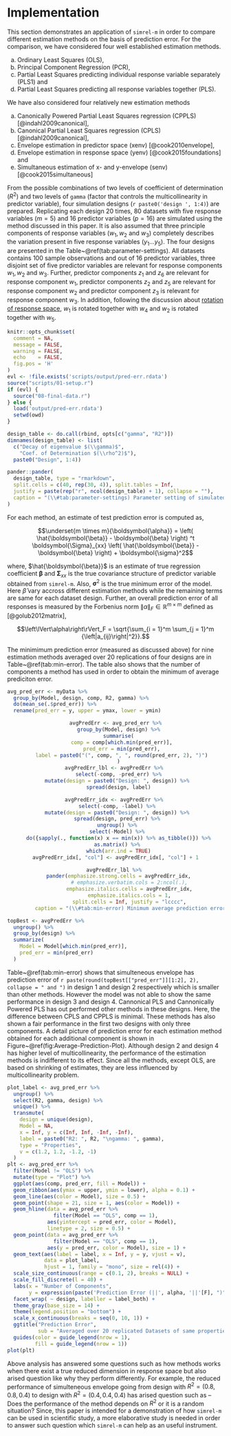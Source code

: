 # Implementation #

This section demonstrates an application of `simrel-m` in order to compare different estimation methods on the basis of prediction error. For the comparison, we have considered four well established estimation methods.

a) Ordinary Least Squares (OLS),
b) Principal Component Regression (PCR),
c) Partial Least Squares predicting individual response variable separately (PLS1) and
d) Partial Least Squares predicting all response variables together (PLS).

We have also considered four relatively new estimation methods

a) Canonically Powered Partial Least Squares regression (CPPLS) [@indahl2009canonical],
b) Canonical Partial Least Squares regression (CPLS) [@indahl2009canonical],
c) Envelope estimation in predictor space (xenv) [@cook2010envelope],
d) Envelope estimation in response space (yenv) [@cook2015foundations] and
e) Simultaneous estimation of x- and y-envelope (senv) [@cook2015simultaneous]

From the possible combinations of two levels of coefficient of determination $(R^2)$ and two levels of `gamma` (factor that controls the multicollinearity in predictor variable), four simulation designs (`r paste0('design ', 1:4)`) are prepared. Replicating each design 20 times, 80 datasets with five response variables $(m=5)$ and 16 predictor variables $(p = 16)$ are simulated using the method discussed in this paper. It is also assumed that three principle components of response variables ($w_1, w_2$ and $w_3$) completely describes the variation present in five response variables ($y_1 \ldots y_5$). The four designs are presented in the Table~\@ref(tab:parameter-settings). All datasets contains 100 sample observations and out of 16 predictor variables, three disjoint set of five predictor variables are relevant for response components $w_1, w_2$ and $w_3$. Further, predictor components $z_1$ and $z_6$ are relevant for response component $w_1$, predictor components $z_2$ and $z_5$ are relevant for response component $w_2$ and predictor component $z_3$ is relevant for response component $w_3$. In addition, following the discussion about [rotation of response space](#rotation-of-response-space), $w_1$ is rotated together with $w_4$ and $w_2$ is rotated together with $w_5$.

```r
knitr::opts_chunk$set(
  comment = NA,
  message = FALSE,
  warning = FALSE,
  echo    = FALSE,
  fig.pos = 'H'
)
evl <- !file.exists('scripts/output/pred-err.rdata')
source("scripts/01-setup.r")
if (evl) {
  source("08-final-data.r") 
} else {
  load('output/pred-err.rdata')
  setwd(owd)
}
```

```r
design_table <- do.call(rbind, opts[c("gamma", "R2")])
dimnames(design_table) <- list(
  c("Decay of eigenvalue $(\\gamma)$",
    "Coef. of Determination $(\\rho^2)$"),
  paste0("Design", 1:4))
```

```r
pander::pander(
  design_table, type = "rmarkdown", 
  split.cells = c(40, rep(30, 4)), split.tables = Inf,
  justify = paste(rep("r", ncol(design_table) + 1), collapse = ""),
  caption = "(\\#tab:parameter-settings) Parameter setting of simulated data for model comparison"
)
```

For each method, an estimate of test prediction error is computed as,

$$\underset{m \times m}{\boldsymbol{\alpha}} = 
\left(
\hat{\boldsymbol{\beta}} - \boldsymbol{\beta}
\right) ^t \boldsymbol{\Sigma}_{xx}
\left(
\hat{\boldsymbol{\beta}} - \boldsymbol{\beta}
\right) + \boldsymbol{\sigma}^2$$

where, $\hat{\boldsymbol{\beta}}$ is an estimate of true regression coefficient $\boldsymbol{\beta}$ and $\boldsymbol{\Sigma}_{xx}$ is the true covariance structure of predictor variable obtained from `simrel-m`. Also, $\boldsymbol{\sigma}^2$ is the true minimum error of the model. Here $\hat{\beta}$ vary accross different estimation methods while the remaining terms are same for each dataset design. Further, an overall prediction error of all responses is measured by the Forbenius norm $\left\lVert\alpha\right\rVert_F \in \mathbb{R}^{m \times m}$ defined as [@golub2012matrix], 

$$\left\lVert\alpha\right\rVert_F = \sqrt{\sum_{i = 1}^m \sum_{j = 1}^m {\left|a_{ij}\right|^2}}.$$

The minimimum prediction error (measured as discussed above) for nine estimation methods averaged over 20 replications of four designs are in Table~\@ref(tab:min-error). The table also shows that the number of components a method has used in order to obtain the minimum of average prediciton error.

```r
avg_pred_err <- myData %>% 
  group_by(Model, design, comp, R2, gamma) %>% 
  do(mean_se(.$pred_err)) %>% 
  rename(pred_err = y, upper = ymax, lower = ymin)
```

<center>
```r
avgPredErr <- avg_pred_err %>%
  group_by(Model, design) %>%
  summarise(
    comp = comp[which.min(pred_err)],
    pred_err = min(pred_err),
    label = paste0("(", comp, ", ", round(pred_err, 2), ")")
  )
avgPredErr_lbl <- avgPredErr %>% 
  select(-comp, -pred_err) %>%
  mutate(design = paste0("Design: ", design)) %>% 
  spread(design, label)

avgPredErr_idx <- avgPredErr %>% 
  select(-comp, -label) %>% 
  mutate(design = paste0("Design: ", design)) %>% 
  spread(design, pred_err) %>% 
  ungroup() %>% 
  select(-Model) %>% 
  do({sapply(., function(x) x == min(x)) %>% as_tibble()}) %>%
  as.matrix() %>% 
  which(arr.ind = TRUE)
avgPredErr_idx[, "col"] <- avgPredErr_idx[, "col"] + 1

avgPredErr_lbl %>% 
  pander(emphasize.strong.cells = avgPredErr_idx,
         # emphasize.verbatim.cols = 2:ncol(.),
         emphasize.italics.cells = avgPredErr_idx,
         emphasize.italics.cols = 1,
         split.cells = Inf, justify = "lcccc",
         caption = "(\\#tab:min-error) Minimum average prediction error (number of components, prediction error)")
```
</center>

```r
topBest <- avgPredErr %>% 
  ungroup() %>% 
  group_by(design) %>% 
  summarize(
    Model = Model[which.min(pred_err)],
    pred_err = min(pred_err)
  )
```

Table~\@ref(tab:min-error) shows that simulteneous envelope has prediction error of `r paste(round(topBest[["pred_err"]][1:2], 2), collapse = " and ")` in design 1 and design 2 respectively which is smaller than other methods. However the model was not able to show the same performance in design 3 and design 4. Cannonical PLS and Cannonically Powered PLS has out performed other methods in these designs. Here, the difference between CPLS and CPPLS is minimal. These methods has also shown a fair performance in the first two designs with only three components. A detail picture of prediction error for each estimation method obtained for each additional component is shown in Figure~\@ref(fig:Average-Prediction-Plot). Although design 2 and design 4 has higher level of multicollinearity, the performance of the estimation methods is indifferent to its effect. Since all the methods, except OLS, are based on shrinking of estimates, they are less influenced by multicollinearity problem.

```r
plot_label <- avg_pred_err %>% 
  ungroup() %>% 
  select(R2, gamma, design) %>% 
  unique() %>% 
  transmute(
    design = unique(design),
    Model = NA,
    x = Inf, y = c(Inf, Inf, -Inf, -Inf), 
    label = paste0("R2: ", R2, "\ngamma: ", gamma),
    type = "Properties",
    v = c(1.2, 1.2, -1.2, -1)
  )
plt <- avg_pred_err %>% 
  filter(Model != "OLS") %>% 
  mutate(type = "Plot") %>% 
  ggplot(aes(comp, pred_err, fill = Model)) +
  geom_ribbon(aes(ymax = upper, ymin = lower), alpha = 0.1) +
  geom_line(aes(color = Model), size = 0.5) +
  geom_point(shape = 21, size = 1, aes(color = Model)) +
  geom_hline(data = avg_pred_err %>% 
               filter(Model == "OLS", comp == 1),
             aes(yintercept = pred_err, color = Model), 
             linetype = 2, size = 0.5) +
  geom_point(data = avg_pred_err %>% 
               filter(Model == "OLS", comp == 1),
             aes(y = pred_err, color = Model), size = 1) +
  geom_text(aes(label = label, x = Inf, y = y, vjust = v), 
            data = plot_label,
            hjust = 1, family = "mono", size = rel(4)) +
  scale_size_continuous(range = c(0.1, 2), breaks = NULL) +
  scale_fill_discrete(l = 40) +
  labs(x = "Number of Components", 
       y = expression(paste('Prediction Error (||', alpha, '||'[F], ")"))) +
  facet_wrap( ~ design, labeller = label_both) +
  theme_gray(base_size = 14) +
  theme(legend.position = "bottom") +
  scale_x_continuous(breaks = seq(0, 10, 1)) +
  ggtitle("Prediction Error", 
          sub = "Averaged over 20 replicated Datasets of same properties") +
  guides(color = guide_legend(nrow = 1), 
         fill = guide_legend(nrow = 1))
plot(plt)
```

Above analysis has answered some questions such as how methods works when there exist a true reduced dimension in response space but also arised question like why they perform differently. For example, the reduced performance of simulteneous envelope going from design with $R^2 = (0.8, 0.8, 0.4)$ to design with $R^2 = (0.4, 0.4, 0.4)$ has arised question such as -- Does the performance of the method depends on $R^2$ or it is a random situation? Since, this paper is intended for a demonstration of how `simrel-m` can be used in scientific study, a more elaborative study is needed in order to answer such question which `simrel-m` can help as an useful instrument.


